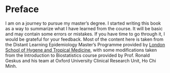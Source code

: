 # Preface {.unnumbered}

I am on a journey to pursue my master's degree. I started writing this book as a way to summarize what I have learned from the course. It will be basic and may contain some errors or mistakes. If you have time to go through it, I would be grateful for your feedback. Most of the content here is taken from the Distant Learning Epidemiology Master's Programme provided by [London School of Hygene and Tropical Medicine](https://www.lshtm.ac.uk/study/courses/masters-degrees/epidemiology-online#overview), with some modifications taken from the Introduction to Biostatistics course provided by Prof. Ronald Geskus and his team at Oxford University Clinical Research Unit, Ho Chi Minh.
